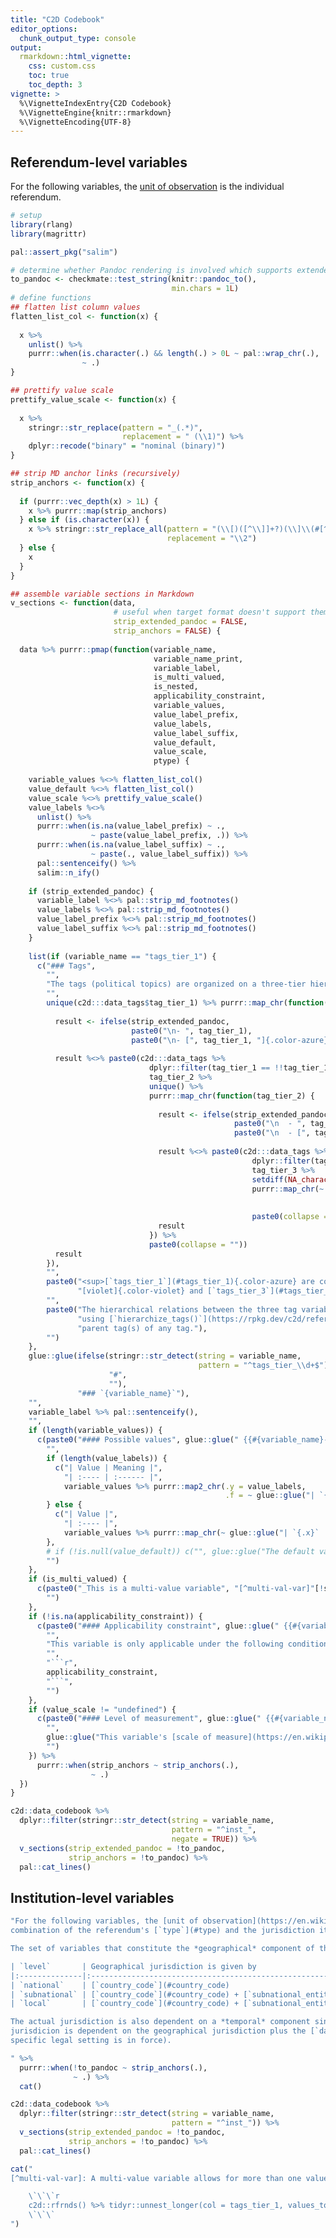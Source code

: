 ```yaml
---
title: "C2D Codebook"
editor_options:
  chunk_output_type: console
output:
  rmarkdown::html_vignette:
    css: custom.css
    toc: true
    toc_depth: 3
vignette: >
  %\VignetteIndexEntry{C2D Codebook}
  %\VignetteEngine{knitr::rmarkdown}
  %\VignetteEncoding{UTF-8}
---
```


## Referendum-level variables

For the following variables, the [unit of observation](https://en.wikipedia.org/wiki/Unit_of_observation) is the individual referendum.

```r
# setup
library(rlang)
library(magrittr)

pal::assert_pkg("salim")

# determine whether Pandoc rendering is involved which supports extended Pandoc MD syntax (like footnotes)
to_pandoc <- checkmate::test_string(knitr::pandoc_to(),
                                    min.chars = 1L)
# define functions
## flatten list column values
flatten_list_col <- function(x) {
  
  x %>%
    unlist() %>%
    purrr::when(is.character(.) && length(.) > 0L ~ pal::wrap_chr(.),
                ~ .)
}

## prettify value scale
prettify_value_scale <- function(x) {
  
  x %>%
    stringr::str_replace(pattern = "_(.*)",
                         replacement = " (\\1)") %>%
    dplyr::recode("binary" = "nominal (binary)")
}

## strip MD anchor links (recursively)
strip_anchors <- function(x) {
  
  if (purrr::vec_depth(x) > 1L) {
    x %>% purrr::map(strip_anchors)
  } else if (is.character(x)) {
    x %>% stringr::str_replace_all(pattern = "(\\[)([^\\]]+?)(\\]\\(#[^\\)]+?\\))",
                                   replacement = "\\2")
  } else {
    x
  }
}

## assemble variable sections in Markdown
v_sections <- function(data,
                       # useful when target format doesn't support them like GFM in roxygen2 documentation
                       strip_extended_pandoc = FALSE,
                       strip_anchors = FALSE) {
  
  data %>% purrr::pmap(function(variable_name,
                                variable_name_print,
                                variable_label,
                                is_multi_valued,
                                is_nested,
                                applicability_constraint,
                                variable_values,
                                value_label_prefix,
                                value_labels,
                                value_label_suffix,
                                value_default,
                                value_scale,
                                ptype) {
    
    variable_values %<>% flatten_list_col()
    value_default %<>% flatten_list_col()
    value_scale %<>% prettify_value_scale()
    value_labels %<>%
      unlist() %>%
      purrr::when(is.na(value_label_prefix) ~ .,
                  ~ paste(value_label_prefix, .)) %>%
      purrr::when(is.na(value_label_suffix) ~ .,
                  ~ paste(., value_label_suffix)) %>%
      pal::sentenceify() %>%
      salim::n_ify()
    
    if (strip_extended_pandoc) {
      variable_label %<>% pal::strip_md_footnotes()
      value_labels %<>% pal::strip_md_footnotes()
      value_label_prefix %<>% pal::strip_md_footnotes()
      value_label_suffix %<>% pal::strip_md_footnotes()
    }
    
    list(if (variable_name == "tags_tier_1") {
      c("### Tags",
        "",
        "The tags (political topics) are organized on a three-tier hierarchy as follows:",
        "",
        unique(c2d:::data_tags$tag_tier_1) %>% purrr::map_chr(function(tag_tier_1) {
          
          result <- ifelse(strip_extended_pandoc,
                           paste0("\n- ", tag_tier_1),
                           paste0("\n- [", tag_tier_1, "]{.color-azure}"))
          
          result %<>% paste0(c2d:::data_tags %>%
                               dplyr::filter(tag_tier_1 == !!tag_tier_1) %$%
                               tag_tier_2 %>%
                               unique() %>%
                               purrr::map_chr(function(tag_tier_2) {
                                 
                                 result <- ifelse(strip_extended_pandoc,
                                                  paste0("\n  - ", tag_tier_2),
                                                  paste0("\n  - [", tag_tier_2, "]{.color-violet}"))
                                 
                                 result %<>% paste0(c2d:::data_tags %>%
                                                      dplyr::filter(tag_tier_2 == !!tag_tier_2) %$%
                                                      tag_tier_3 %>%
                                                      setdiff(NA_character_) %>%
                                                      purrr::map_chr(~ ifelse(strip_extended_pandoc,
                                                                              paste0("\n    - ", .x),
                                                                              paste0("\n    - [", .x, "]{.color-rose}"))) %>%
                                                      paste0(collapse = ""))
                                 result
                               }) %>%
                               paste0(collapse = ""))
          result
        }),
        "",
        paste0("<sup>[`tags_tier_1`](#tags_tier_1){.color-azure} are colored in [azure]{.color-azure}, [`tags_tier_2`](#tags_tier_2){.color-violet} in ",
               "[violet]{.color-violet} and [`tags_tier_3`](#tags_tier_3){.color-rose} in [rose]{.color-rose}.</sup>")[!strip_extended_pandoc],
        "",
        paste0("The hierarchical relations between the three tag variables `tags_tier_1`, `tags_tier_2` and `tags_tier_3` can be reconstructed at any time ",
               "using [`hierarchize_tags()`](https://rpkg.dev/c2d/reference/hierarchize_tags.html). This function can also be used to simply determine the ",
               "parent tag(s) of any tag."),
        "")
    },
    glue::glue(ifelse(stringr::str_detect(string = variable_name,
                                          pattern = "^tags_tier_\\d+$"),
                      "#",
                      ""),
               "### `{variable_name}`"),
    "",
    variable_label %>% pal::sentenceify(),
    "",
    if (length(variable_values)) {
      c(paste0("#### Possible values", glue::glue(" {{#{variable_name}-values}}")[!strip_extended_pandoc]),
        "",
        if (length(value_labels)) {
          c("| Value | Meaning |",
            "| :---- | :------ |",
            variable_values %>% purrr::map2_chr(.y = value_labels,
                                                .f = ~ glue::glue("| `{.x}` | {.y} |")))
        } else {
          c("| Value |",
            "| :---- |",
            variable_values %>% purrr::map_chr(~ glue::glue("| `{.x}` |")))
        },
        # if (!is.null(value_default)) c("", glue::glue("The default value is: `{value_default}`")),
        "")
    },
    if (is_multi_valued) {
      c(paste0("_This is a multi-value variable", "[^multi-val-var]"[!strip_extended_pandoc], " and thus of type `list`._"),
        "")
    },
    if (!is.na(applicability_constraint)) {
      c(paste0("#### Applicability constraint", glue::glue(" {{#{variable_name}-constraint}}")[!strip_extended_pandoc]),
        "",
        "This variable is only applicable under the following condition:",
        "",
        "```r",
        applicability_constraint,
        "```",
        "")
    },
    if (value_scale != "undefined") {
      c(paste0("#### Level of measurement", glue::glue(" {{#{variable_name}-scale}}")[!strip_extended_pandoc]),
        "",
        glue::glue("This variable's [scale of measure](https://en.wikipedia.org/wiki/Level_of_measurement) is the **{value_scale}** level."),
        "")
    }) %>%
      purrr::when(strip_anchors ~ strip_anchors(.),
                  ~ .)
  })
}

c2d::data_codebook %>%
  dplyr::filter(stringr::str_detect(string = variable_name,
                                    pattern = "^inst_",
                                    negate = TRUE)) %>%
  v_sections(strip_extended_pandoc = !to_pandoc,
             strip_anchors = !to_pandoc) %>%
  pal::cat_lines()
```

## Institution-level variables

```r
"For the following variables, the [unit of observation](https://en.wikipedia.org/wiki/Unit_of_observation) is the referendum's *institutional instrument*, a
combination of the referendum's [`type`](#type) and the jurisdiction it took place.

The set of variables that constitute the *geographical* component of the jurisdiction is dependent on the referendum's [`level`](#level):

| `level`       | Geographical jurisdiction is given by                                                                                     |
|:--------------|:--------------------------------------------------------------------------------------------------------------------------|
| `national`    | [`country_code`](#country_code)                                                                                           |
| `subnational` | [`country_code`](#country_code) + [`subnational_entity_name`](#subnational_entity_name)                                   |
| `local`       | [`country_code`](#country_code) + [`subnational_entity_name`](#subnational_entity_name) + [`municipality`](#municipality) |

The actual jurisdiction is also dependent on a *temporal* component since the legal setting in a geographical jurisdiction can vary over time. Thus, the actual
jurisdicion is dependent on the geographical jurisdiction plus the [`date`](#date) a referendum took place (more specifically the date *range* in between a
specific legal setting is in force).

" %>%
  purrr::when(!to_pandoc ~ strip_anchors(.),
              ~ .) %>%
  cat()

c2d::data_codebook %>%
  dplyr::filter(stringr::str_detect(string = variable_name,
                                    pattern = "^inst_")) %>%
  v_sections(strip_extended_pandoc = !to_pandoc,
             strip_anchors = !to_pandoc) %>%
  pal::cat_lines()
```

```r
cat("
[^multi-val-var]: A multi-value variable allows for more than one value per observation and thus breaks with the [tidy-data convention](https://tidyr.tidyverse.org/articles/tidy-data.html). Use [`tidyr::unnest_longer()`](https://tidyr.tidyverse.org/reference/hoist.html) to convert data containing such a variable to long format. To unnest `tags_tier_1` to `tag_tier_1` for example, use:

    \`\`\`r
    c2d::rfrnds() %>% tidyr::unnest_longer(col = tags_tier_1, values_to = \"tag_tier_1\")
    \`\`\`
")
```
